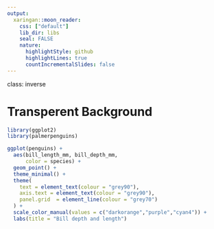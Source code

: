 ```yaml
---
output:
  xaringan::moon_reader:
    css: ["default"]
    lib_dir: libs
    seal: FALSE
    nature:
      highlightStyle: github
      highlightLines: true
      countIncrementalSlides: false
---
```


class: inverse

# Transperent Background

```r
library(ggplot2)
library(palmerpenguins)

ggplot(penguins) +
  aes(bill_length_mm, bill_depth_mm,
      color = species) +
  geom_point() +
  theme_minimal() +
  theme(
    text = element_text(colour = "grey90"), 
    axis.text = element_text(colour = "grey90"),
    panel.grid  = element_line(colour = "grey70")
  ) +
  scale_color_manual(values = c("darkorange","purple","cyan4")) +
  labs(title = "Bill depth and length")
```

